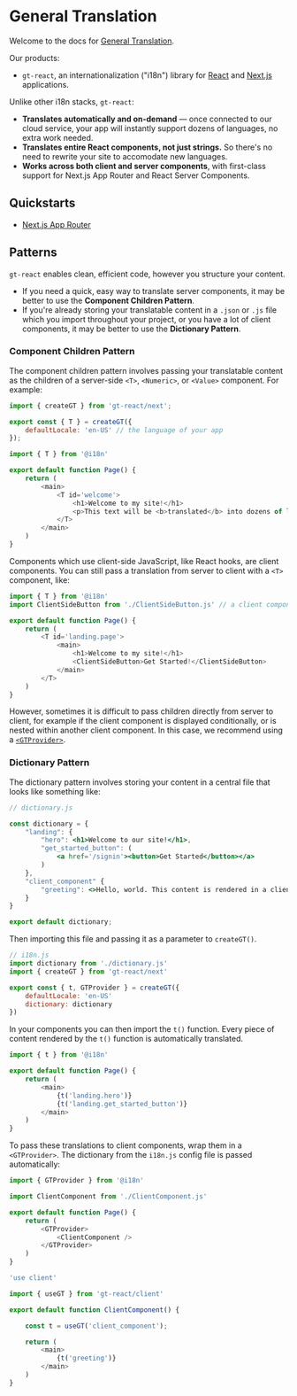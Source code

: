 
# General Translation

Welcome to the docs for [General Translation](https://www.generaltranslation.com).

Our products:

- `gt-react`, an internationalization ("i18n") library for [React](https://react.dev) and [Next.js](https://nextjs.org) applications.

Unlike other i18n stacks, `gt-react`:

- **Translates automatically and on-demand** — once connected to our cloud service, your app will instantly support dozens of languages, no extra work needed.
- **Translates entire React components, not just strings.** So there's no need to rewrite your site to accomodate new languages.
- **Works across both client and server components**, with first-class support for Next.js App Router and React Server Components.

## Quickstarts

- [Next.js App Router](/next)

## Patterns

`gt-react` enables clean, efficient code, however you structure your content.
- If you need a quick, easy way to translate server components, it may be better to use the **Component Children Pattern**.
- If you're already storing your translatable content in a `.json` or `.js` file which you import throughout your project, or you have a lot of client components, it may be better to use the **Dictionary Pattern**. 

### Component Children Pattern

The component children pattern involves passing your translatable content as the children of a server-side `<T>`, `<Numeric>`, or `<Value>` component.
For example:

```js copy
import { createGT } from 'gt-react/next';

export const { T } = createGT({
    defaultLocale: 'en-US' // the language of your app
});
```

```js copy
import { T } from '@i18n'

export default function Page() {
    return (
        <main>
            <T id='welcome'>
                <h1>Welcome to my site!</h1>
                <p>This text will be <b>translated</b> into dozens of languages automatically.</p>
            </T>
        </main>
    )
}
```

Components which use client-side JavaScript, like React hooks, are client components. 
You can still pass a translation from server to client with a `<T>` component, like:

```js
import { T } from '@i18n'
import ClientSideButton from './ClientSideButton.js' // a client component

export default function Page() {
    return (
        <T id='landing.page'>
            <main>
                <h1>Welcome to my site!</h1>
                <ClientSideButton>Get Started!</ClientSideButton>
            </main>
        </T>
    )
}
```

However, sometimes it is difficult to pass children directly from server to client, for example if the client component is displayed conditionally, or is nested within another client component.
In this case, we recommend using a [`<GTProvider>`](gt-react/client/gtprovider).

### Dictionary Pattern

The dictionary pattern involves storing your content in a central file that looks like something like:

```jsx
// dictionary.js

const dictionary = {
    "landing": {
        "hero": <h1>Welcome to our site!</h1>,
        "get_started_button": (
            <a href='/signin'><button>Get Started</button></a>
        )
    },
    "client_component" {
        "greeting": <>Hello, world. This content is rendered in a client component.</>
    }
}

export default dictionary;
```

Then importing this file and passing it as a parameter to `createGT()`.

```javascript
// i18n.js
import dictionary from './dictionary.js'
import { createGT } from 'gt-react/next'

export const { t, GTProvider } = createGT({
    defaultLocale: 'en-US'
    dictionary: dictionary
})
```

In your components you can then import the `t()` function. Every piece of content rendered by the `t()` function is automatically translated.

```javascript
import { t } from '@i18n'

export default function Page() {
    return (
        <main>
            {t('landing.hero')}
            {t('landing.get_started_button')}
        </main>
    )
}
```

To pass these translations to client components, wrap them in a `<GTProvider>`.
The dictionary from the `i18n.js` config file is passed automatically:

```js copy
import { GTProvider } from '@i18n'

import ClientComponent from './ClientComponent.js'

export default function Page() {
    return (
        <GTProvider>
            <ClientComponent />
        </GTProvider>
    )
}
```

```js copy
'use client'

import { useGT } from 'gt-react/client'

export default function ClientComponent() {

    const t = useGT('client_component');

    return (
        <main>  
            {t('greeting')}
        </main>
    )
}
```
